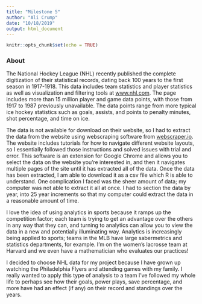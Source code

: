 ```yaml
---
title: "Milestone 5"
author: "Ali Crump"
date: "10/18/2019"
output: html_document
---
```


```r
knitr::opts_chunk$set(echo = TRUE)
```

### About


The National Hockey League (NHL) recently published the complete digitization of their statistical records, dating back 100 years to the first season in 1917-1918. This data includes team statistics and player statistics as well as visualization and filtering tools at [www.nhl.com]( http://www.nhl.com/stats/). The page includes more than 15 million player and game data points, with those from 1917 to 1987 previously unavailable. The data points range from more typical ice hockey statistics such as goals, assists, and points to penalty minutes, shot percentage, and time on ice. 

The data is not available for download on their website, so I had to extract the data from the website using webscraping software from [webscraper.io](https://webscraper.io/). The website includes tutorials for how to navigate different website layouts, so I essentially followed those instructions and solved issues with trial and error. This software is an extension for Google Chrome and allows you to select the data on the website you’re interested in, and then it navigates multiple pages of the site until it has extracted all of the data. Once the data has been extracted, I am able to download it as a csv file which R is able to understand. One complication I faced was the sheer amount of data; my computer was not able to extract it all at once. I had to section the data by year, into 25 year increments so that my computer could extract the data in a reasonable amount of time.

I love the idea of using analytics in sports because it ramps up the competition factor; each team is trying to get an advantage over the others in any way that they can, and turning to analytics can allow you to view the data in a new and potentially illuminating way. Analytics is increasingly being applied to sports; teams in the MLB have large sabermetrics and statistics departments, for example. I’m on the women’s lacrosse team at Harvard and we even have a mathematician who evaluates our practices! 

I decided to choose NHL data for my project because I have grown up watching the Philadelphia Flyers and attending games with my family. I really wanted to apply this type of analysis to a team I’ve followed my whole life to perhaps see how their goals, power plays, save percentage, and more have had an effect (if any) on their record and standings over the years.

